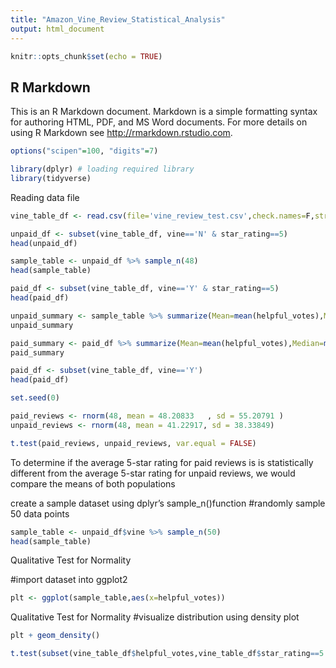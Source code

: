 ---
title: "Amazon_Vine_Review_Statistical_Analysis"
output: html_document
---

```{r setup, include=FALSE}
knitr::opts_chunk$set(echo = TRUE)
```

## R Markdown

This is an R Markdown document. Markdown is a simple formatting syntax for authoring HTML, PDF, and MS Word documents. For more details on using R Markdown see <http://rmarkdown.rstudio.com>.

```{r}
options("scipen"=100, "digits"=7)
```


```{r}
library(dplyr) # loading required library
library(tidyverse)
```


Reading data file

```{r}
vine_table_df <- read.csv(file='vine_review_test.csv',check.names=F,stringsAsFactors = F)
```




```{r}
unpaid_df <- subset(vine_table_df, vine=='N' & star_rating==5)
head(unpaid_df)
```




```{r}
sample_table <- unpaid_df %>% sample_n(48)
head(sample_table)
```







```{r}
paid_df <- subset(vine_table_df, vine=='Y' & star_rating==5)
head(paid_df)
```



```{r}
unpaid_summary <- sample_table %>% summarize(Mean=mean(helpful_votes),Median=median(helpful_votes),Variance=var(helpful_votes),SD=sd(helpful_votes), .groups = 'keep')
unpaid_summary
```

```{r}
paid_summary <- paid_df %>% summarize(Mean=mean(helpful_votes),Median=median(helpful_votes),Variance=var(helpful_votes),SD=sd(helpful_votes), .groups = 'keep')
paid_summary
```




```{r}
paid_df <- subset(vine_table_df, vine=='Y')
head(paid_df)
```


```{r}
set.seed(0)

paid_reviews <- rnorm(48, mean = 48.20833	, sd = 55.20791	)
unpaid_reviews <- rnorm(48, mean = 41.22917, sd = 38.33849)

t.test(paid_reviews, unpaid_reviews, var.equal = FALSE)
```




To determine if the average 5-star rating for paid reviews is is statistically different from the average 5-star rating for unpaid reviews, we would compare the means of both populations

create a sample dataset using dplyr's sample_n()function
#randomly sample 50 data points


```{r}
sample_table <- unpaid_df$vine %>% sample_n(50)
head(sample_table)
```


Qualitative Test for Normality

#import dataset into ggplot2



```{r}
plt <- ggplot(sample_table,aes(x=helpful_votes))
```



Qualitative Test for Normality
#visualize distribution using density plot


```{r}
plt + geom_density()
```

```{r}
t.test(subset(vine_table_df$helpful_votes,vine_table_df$star_rating==5 && vine_table_df$vine=='Y'),mu=mean (subset(vine_table_df$helpful_votes,vine_table_df$star_rating==5 && vine_table_df$vine=='N')))
```








